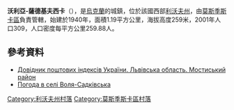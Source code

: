 {{coord|49|39|50|N|23|9|46|E|scale:100000|display=title}}

'''沃利亞-薩德基夫西卡'''（{{lang-uk|Воля-Садківська}}），是[[烏克蘭|烏克蘭]]的城鎮，位於該國西部[[利沃夫州|利沃夫州]]，由[[莫斯季斯卡區|莫斯季斯卡區]]負責管轄，始建於1940年，面積1.19平方公里，海拔高度259米，2001年人口309，人口密度每平方公里259.88人。

==參考資料==
*[http://www.uaidx.com/13/294/index Довідник поштових індексів України. Львівська область. Мостиський район] {{Wayback|url=http://www.uaidx.com/13/294/index |date=20161018190804 }}
* [http://weather.in.ua/ua/l'vovskaja/4557 Погода в селі Воля-Садківська] {{Wayback|url=http://weather.in.ua/ua/l%27vovskaja/4557 |date=20071031030810 }}

[[Category:利沃夫州村落|Category:利沃夫州村落]]
[[Category:莫斯季斯卡區村落|Category:莫斯季斯卡區村落]]


{{Lviv-geo-stub}}